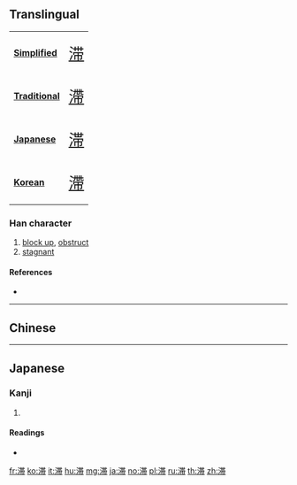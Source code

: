 {{also|滯}}
==Translingual==
{| class="floatright" border=1 cellpadding="5" cellspacing="0"
|- valign="center"
| bgcolor="#dfefff"|
'''[[Simplified Chinese|Simplified]]'''
|<span class="Hans" lang="zh-hans" style="font-size: 175%">[[滞]]</span>
|- valign="center"
| bgcolor="#dfefff"|
'''[[Traditional Chinese|Traditional]]'''
|<span class="Hant" lang="zh-hant" style="font-size: 175%">[[滯]]</span>
|- valign="center"
| bgcolor="#dfefff"|
'''[[Japanese]]'''
|<span class="Jpan" lang="jp" style="font-size: 175%">[[滞]]</span>
|- valign="center"
| bgcolor="#dfefff"|
'''[[Korean]]'''
|<span class="Ko" lang="ko" style="font-size: 175%">[[滯]]</span>
|}
===Han character===
{{Han char|rn=85|rad=水|as=09|asj=10|sn=12|snj=13|four=|canj=ETJB|ids=⿰氵帯}}

# [[block up]], [[obstruct]]
# [[stagnant]]

====References====
* {{Han ref|kx=0639.111|dkj=18067|hdz=31669.020|uh=6EDE|ud=28382}}

----

==Chinese==
{{zh-see|滯}}

----

==Japanese==

===Kanji===
{{ja-kanji|grade=c|rs=水09}}

# {{defn|lang=ja|sort=水09}}

====Readings====
* {{ja-readings|on=[[たい]] (tai)|kun=とどこお.る (todokō.ru)}}

[[fr:滞]]
[[ko:滞]]
[[it:滞]]
[[hu:滞]]
[[mg:滞]]
[[ja:滞]]
[[no:滞]]
[[pl:滞]]
[[ru:滞]]
[[th:滞]]
[[zh:滞]]